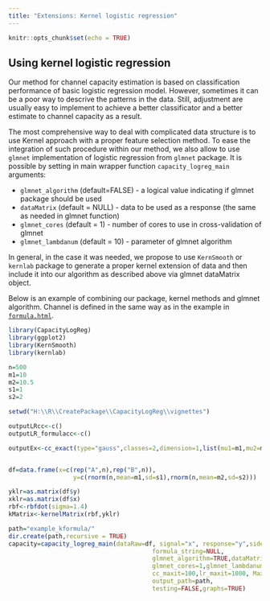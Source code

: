 ```yaml
---
title: "Extensions: Kernel logistic regression"
---
```

```r
knitr::opts_chunk$set(echo = TRUE)
```

## Using kernel logistic regression

Our method for channel capacity estimation is based on classification performance of basic logistic regression model. However, sometimes it can be a poor way to descrive the patterns in the data. Still, adjustment are usually easy to implement to achieve a better classificator and a better estimate to channel capacity as a result.

The most comprehensive way to deal with complicated data structure is to use Kernel approach with a proper feature selection method. To ease the integration of such procedure within our method, we also allow to use `glmnet` implementation of logistic regression from `glmnet` package. It is possible by setting in main wrapper function `capacity_logreg_main` arguments:

* `glmnet_algorithm` (default=FALSE) - a logical value indicating if glmnet package should be used
* `dataMatrix` (default = NULL) - data to be used as a response (the same as needed in glmnet function)
* `glmnet_cores` (default = 1) - number of cores to use in cross-validation of glmnet
* `glmnet_lambdanum` (default = 10) - parameter of glmnet algorithm

In general, in the case it was needed, we propose to use `KernSmooth` or `kernlab` package to generate a proper kernel extension of data and then include it into our algorithm as described above via glmnet dataMatrix object.

Below is an example of combining our package, kernel methods and glmnet algorithm. Channel is defined in the same way as in the example in [`formula.html`](https://github.com/TJetka/LogRegCapacity/blob/master/vignettes/lr_formulas.Rmd).

```r
library(CapacityLogReg)
library(ggplot2)
library(KernSmooth)
library(kernlab)

n=500
m1=10
m2=10.5
s1=1
s2=2

setwd("H:\\R\\CreatePackage\\CapacityLogReg\\vignettes")

outputLRcc<-c()
outputLR_formulacc<-c()

outputEx<-cc_exact(type="gauss",classes=2,dimension=1,list(mu1=m1,mu2=m2,sd1=s1,sd2=s2),10000,1000)


df=data.frame(x=c(rep("A",n),rep("B",n)),
                  y=c(rnorm(n,mean=m1,sd=s1),rnorm(n,mean=m2,sd=s2)))

yklr=as.matrix(df$y)
xklr=as.matrix(df$x)
rbf<-rbfdot(sigma=1.4)
kMatrix<-kernelMatrix(rbf,yklr)

path="example_kformula/"
dir.create(path,recursive = TRUE)
capacity=capacity_logreg_main(dataRaw=df, signal="x", response="y",side_variables=NULL,
                                        formula_string=NULL,
                                        glmnet_algorithm=TRUE,dataMatrix=kMatrix, 
                                        glmnet_cores=1,glmnet_lambdanum=10,
                                        cc_maxit=100,lr_maxit=1000, MaxNWts = 5000, 
                                        output_path=path,
                                        testing=FALSE,graphs=TRUE)
```




